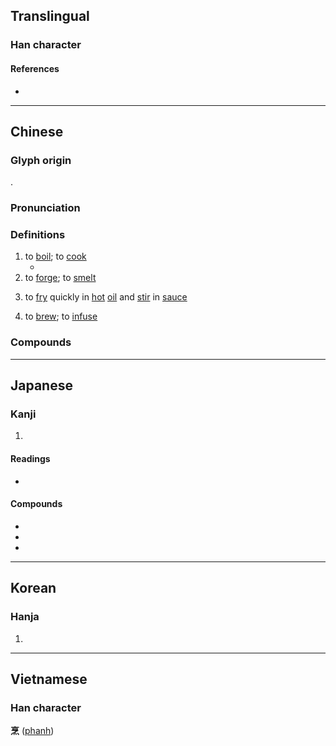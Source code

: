 {{character info/new}}
==Translingual==

===Han character===
{{Han char|rn=86|rad=火|as=07|sn=11|four=00332|canj=YRNF|ids=⿱亨灬}}

====References====
* {{Han ref|kx=0671.210|dkj=19049|dj=1080.160|hdz=32207.040|uh=70F9|ud=28921|bh=B269|bd=45673}}

----

==Chinese==
{{zh-forms}}

===Glyph origin===
{{Han etym}}
{{Han compound|亨|灬|ls=psc|c1=p|c2=s}}.

===Pronunciation===
{{zh-pron
|m=pēng
|c=paang1
|h=pfs=phên
|mn=xm,zz,tw:pheng/qz:phng
|w=1phan
|oc=y
|cat=v
}}

===Definitions===
{{zh-hanzi}}

# to [[boil]]; to [[cook]]
#* {{zh-x|蒙舍 ^蠻 以 椒、薑、桂 和 烹 而 飲 之。|The Mengshe Barbarians use pepper, ginger, and cinnamon to '''boil''' as a drink.|CL|ref={{RQ:Manshu|7|Tea, Trees, Herbs and Fruits|7}}}}
# to [[forge]]; to [[smelt]]
# {{lb|zh|cooking}} to [[fry]] quickly in [[hot]] [[oil]] and [[stir]] in [[sauce]]
# to [[brew]]; to [[infuse]]

===Compounds===
{{zh-der|兔死狗烹|兔盡狗烹|割烹|大烹|大烹五鼎|如烹小鮮|炙鳳烹龍|炮鳳烹龍|炮龍烹鳳|炰鳳烹龍|烹分|烹勁兒|烹宰|烹滅|烹炮|烹煮|烹犬藏弓|烹茗|烹茶|烹調|烹飪|烹飪鼎鼐|烹龍炮鳳|烹龍煮鳳|牛鼎烹雞|狗烹錡釜|走狗烹|鑊烹}}

----

==Japanese==

===Kanji===
{{ja-kanji|grade=uc|rs=火07}}

# {{defn|lang=ja|sort=火07}}

====Readings====
* {{ja-readings|on=[[ほう]] (hō)|kun=[[にる]] (niru)}}

====Compounds====
* {{ja-r|割烹|かっぽう}}
* {{ja-r|割烹着|かっぽうぎ}}
* {{ja-r|割烹店|かっぽうてん}}

----

==Korean==

===Hanja===
{{ko-hanja|hangeul=팽|eumhun=|rv=paeng|mr=p'aeng|y=phayng}}

# {{defn|lang=ko|sort=火07}}

----

==Vietnamese==

===Han character===
'''烹''' ([[phanh]])